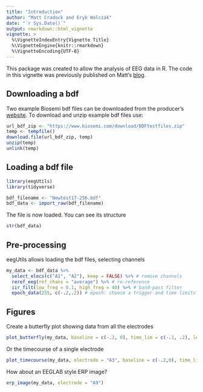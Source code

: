 ```yaml
---
title: "Introduction"
author: "Matt Cradock and Eryk Walczak"
date: "`r Sys.Date()`"
output: rmarkdown::html_vignette
vignette: >
  %\VignetteIndexEntry{Vignette Title}
  %\VignetteEngine{knitr::rmarkdown}
  %\VignetteEncoding{UTF-8}
---
```


This package was created to allow the analysis of EEG data in R. The code in this vignette was previously published on Matt's [blog](http://www.mattcraddock.com/).

## Downloading a bdf

Two example Biosemi bdf files can be downloaded from the producer's [website](https://www.biosemi.com/faq/file_format.htm).
To download and unzip example bdf files use:

```r
url_bdf_zip <- "https://www.biosemi.com/download/BDFtestfiles.zip"
temp <- tempfile()
download.file(url_bdf_zip, temp)
unzip(temp)
unlink(temp)
```

## Loading a bdf file

```r
library(eegUtils)
library(tidyverse)

bdf_filename <- "Newtest17-256.bdf"
bdf_data <- import_raw(bdf_filename)
```

The file is now loaded. You can see its structure

```r
str(bdf_data)
```

## Pre-processing

eegUtils allows loading the bdf files, selecting channels

```r
my_data <- bdf_data %>%
  select_elecs(c("A1", "A2"), keep = FALSE) %>% # remove channels
  reref_eeg(ref_chans = "average") %>% # re-reference
  iir_filt(low_freq = 0.1, high_freq = 40) %>% # band-pass filter
  epoch_data(255, c(-.2,.2)) # epoch: choose a trigger and time limits
```

## Figures

Create a butterfly plot showing data from all the electrodes 

```r
plot_butterfly(my_data, baseline = c(-.2, 0), time_lim = c(-.1, .2), legend = FALSE)
```

Or the timecourse of a single electrode

```r
plot_timecourse(my_data, electrode = "A3", baseline = c(-.2,0), time_lim = c(-.1, .2))
```

How about an EEGLAB style ERP image?

```r
erp_image(my_data, electrode = "A9")
```
